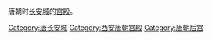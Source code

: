 唐朝时[[唐长安城|长安城]]的[[宫殿|宫殿]]。

[[Category:唐长安城|Category:唐长安城]]
[[Category:西安唐朝宫殿|Category:西安唐朝宫殿]]
[[Category:唐朝后宫|Category:唐朝后宫]]